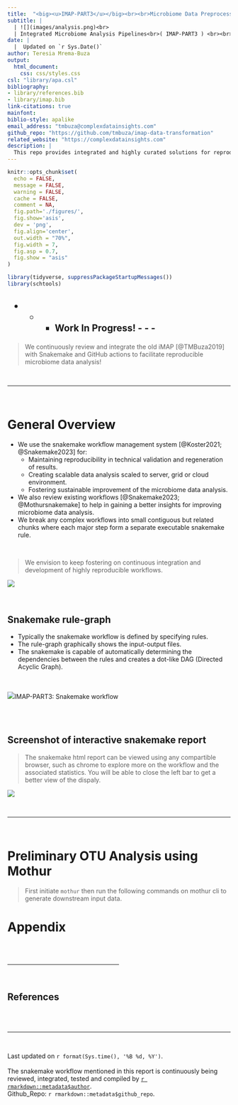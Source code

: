 ```yaml
---
title:  "<big><u>IMAP-PART3</u></big><br><br>Microbiome Data Preprocessing<br><br>"
subtitle: |
  | ![](images/analysis.png)<br>
  | Integrated Microbiome Analysis Pipelines<br>( IMAP-PART3 ) <br><br><small>[Latest GitHub-Repo](https://github.com/tmbuza/imap-bioinformatics/)</small>
date: |
  |  Updated on `r Sys.Date()`
author: Teresia Mrema-Buza
output: 
  html_document: 
    css: css/styles.css
csl: "library/apa.csl"
bibliography:
- library/references.bib
- library/imap.bib
link-citations: true
mainfont:
biblio-style: apalike
email_address: "tmbuza@complexdatainsights.com"
github_repo: "https://github.com/tmbuza/imap-data-transformation"
related_website: "https://complexdatainsights.com"
description: |
  This repo provides integrated and highly curated solutions for reproducible research.
---
```


<link rel="preconnect" href="https://fonts.googleapis.com">
<link rel="preconnect" href="https://fonts.gstatic.com" crossorigin>
<link href="https://fonts.googleapis.com/css2?family=Montserrat&display=swap" rel="stylesheet">
<link rel="preconnect" href="https://fonts.googleapis.com/css2?family=Anton&display=swap" rel="stylesheet">

```r
knitr::opts_chunk$set(
  echo = FALSE,
  message = FALSE,
  warning = FALSE,
  cache = FALSE,
  comment = NA,
  fig.path='./figures/',
  fig.show='asis',
  dev = 'png',
  fig.align='center',
  out.width = "70%",
  fig.width = 7,
  fig.asp = 0.7,
  fig.show = "asis"
)

library(tidyverse, suppressPackageStartupMessages())
library(schtools)

```

<div id="inprogress"><h2> - - - Work In Progress! - - - </h2> </div>

> We continuously review and integrate the old iMAP [@TMBuza2019] with Snakemake and GitHub actions to facilitate reproducible microbiome data analysis!

<br><hr width=100%><br>

# General Overview

- We use the snakemake workflow management system [@Koster2021; @Snakemake2023] for:
  - Maintaining reproducibility in technical validation and regeneration of results.
  - Creating scalable data analysis scaled to server, grid or cloud environment.
  - Fostering sustainable improvement of the microbiome data analysis.
- We also review existing workflows [@Snakemake2023; @Mothursnakemake] to help in gaining a better insights for improving microbiome data analysis.
- We break any complex workflows into small contiguous but related chunks where each major step form a separate executable snakemake rule.

<br>

> We envision to keep fostering on continuous integration and development of highly reproducible workflows.

<!-- ![](images/cicd.png) -->
<img src="images/cicd.png">

<br>

## Snakemake rule-graph
- Typically the snakemake workflow is defined by specifying rules.
- The rule-graph graphically shows the input-output files. 
- The snakemake is capable of automatically determining the dependencies between the rules and creates a dot-like DAG (Directed Acyclic Graph).

<br><br>
<img src="dags/rulegraph.svg">IMAP-PART3: Snakemake workflow

<br><br>

## Screenshot of interactive snakemake report {#smkreport}
> The snakemake html report can be viewed using any compartible browser, such as chrome to explore more on the workflow and the associated statistics. You will be able to close the left bar to get a better view of the dispaly.

<img src="images/smkreport/screenshot.png">

<br><hr width=100%><br>

# Preliminary OTU Analysis using Mothur
> First initiate `mothur` then run the following commands on mothur cli to generate downstream input data.



# Appendix {-}

<!-- ## Mothur reference databases
<ol>
  <li>Mothur-based SILVA reference files [@MothurSILVA]</li>.
  <li>Mothur-based RDP reference files [@MothurRDP]. Note: The RDP database is to classify 16S rRNA gene sequences to the genus level.</li>
  <li>ZymoBIOMICS Microbial Community Standard (Cat # D6306)[@Zymo2023]. The ZymoBIOMICS Microbial Community DNA Standard is designed to assess bias, errors and other artifacts after the step of nucleic acid purification.</li>
</ol>

<br><br>

## Troubleshooting (in progress)
<ol>
  <li>Are chimeras removed by default in newer versions?</li>
    <ul>Yes. Chimeras are removed by default. You can still run the remove.seqs command without error, but it is not necessary. Remove chimera sequence explained [here](https://forum.mothur.org/t/chimera-vsearch-removes-groups-and-generates-empty-files/21342/4)</ul>.
  <li>Mothur dist.seqs taking too long.</li>
  <ul>
    <li>Merged reads are too long, probably over 300pb.</li>
    <li>Reads not overlaping when merging the paired reads.</li>
    <li>Too many uniques representative sequences probably caused by lack of overlapping.</li>
    <li>No enough computer power which suggest a use of HPC or Cluster.</li>
  </ul>
</ol> -->

<br><br><hr width=50%><br>

## References
::: {#refs}
:::

<br><br><hr width=100%><br>

<div id="footer">
Last updated on `r format(Sys.time(), '%B %d, %Y')`. <br><br>
The snakemake workflow mentioned in this report is continuously being reviewed, integrated, tested and compiled by [`r rmarkdown::metadata$author`](mailto:`r rmarkdown::metadata$email_address`).  
Github_Repo: `r rmarkdown::metadata$github_repo`.  

</div><br><br>
